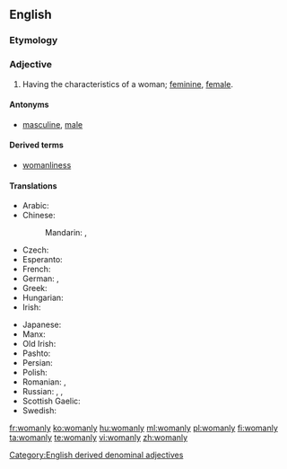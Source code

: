 ==English==

===Etymology===
{{suffix|woman|ly}}

===Adjective===
{{en-adj|womanli|er}}

# Having the characteristics of a woman; [[feminine]], [[female]].

====Antonyms====
* [[masculine]], [[male]]

====Derived terms====
* [[womanliness]]

====Translations====
{{trans-top|having the characteristics of a woman}}
* Arabic: {{t|ar|نسوي|tr=nisawī|sc=Arab}}
* Chinese:
*: Mandarin: {{t|cmn|女子氣|sc=Hani}}, {{t|cmn|女子气|tr=nǚzǐqì|sc=Hani}}
* Czech: {{t|cs|ženský}}
* Esperanto: {{t-|eo|virina}}
* French: {{t+|fr|féminin}}
* German: {{t+|de|weiblich}}, {{t-|de|fraulich}}
* Greek: {{t+|el|γυναικείος}}
* Hungarian: {{t+|hu|nőies}}
* Irish: {{t-|ga|banúil}}
{{trans-mid}}
* Japanese: {{t|ja|女らしい|tr=[[おんならしい]], onnarashii|sc=Jpan}}
* Manx: {{t-|gv|benoil}}
* Old Irish: {{tø|sga|banamail}}
* Pashto: {{t+|ps|ښځينه|tr=ẍëźina}}
* Persian: {{t|fa|زنانه|tr=zanâne|sc=fa-Arab}}
* Polish: {{t|pl|kobiecy}}
* Romanian: {{t-|ro|feminin}}, {{t-|ro|femeiesc}}
* Russian: {{t|ru|женственный|tr=žénstvennyj|sc=Cyrl}}, {{t|ru|женский|tr=žénskij|sc=Cyrl}} {{qualifier|feminine}}, {{t|ru|женоподобный|tr=ženopodóbnyj|sc=Cyrl}} {{qualifier|womanlike}}
* Scottish Gaelic: {{t|gd|banail}}
* Swedish: {{t+|sv|kvinnlig}}
{{trans-bottom}}

[[Category:English derived denominal adjectives]]

[[fr:womanly]]
[[ko:womanly]]
[[hu:womanly]]
[[ml:womanly]]
[[pl:womanly]]
[[fi:womanly]]
[[ta:womanly]]
[[te:womanly]]
[[vi:womanly]]
[[zh:womanly]]